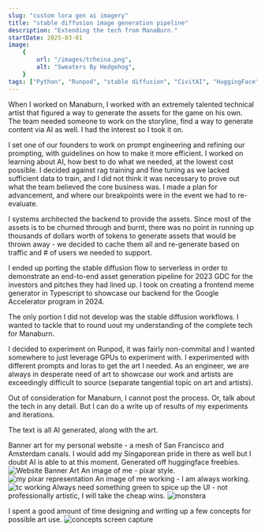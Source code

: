 ```yaml
---
slug: "custom lora gen ai imagery"
title: "stable diffusion image generation pipeline"
description: "Extending the tech from ManaBurn."
startDate: 2025-03-01
image:
    {
        url: "/images/tcheina.png",
        alt: "Sweaters By Hedgehog",
    }
tags: ["Python", "Runpod", "stable diffusion", "CivitAI", "HuggingFace", "Loras"]
---
```

When I worked on Manaburn, I worked with an extremely talented technical artist that figured a way to generate the
assets for the game on his own.  The team needed someone to work on the storyline, find a way to generate content via
AI as well.  I had the interest so I took it on.

I set one of our founders to work on prompt engineering and refining our prompting, with guidelines on how to make it
more efficient.  I worked on learning about AI, how best to do what we needed, at the lowest cost possible.  I decided
against rag training and fine tuning as we lacked sufficient data to train, and I did not think it was necessary to
prove out what the team believed the core business was. I made a plan for advancement, and where our breakpoints were
in the event we had to re-evaluate.

I systems architected the backend to provide the assets.  Since most of the assets is to be churned through and burnt,
there was no point in running up thousands of dollars worth of tokens to generate assets that would be thrown away - we
decided to cache them all and re-generate based on traffic and # of users we needed to support.

I ended up porting the stable diffusion flow to serverless in order to demonstrate an end-to-end asset generation
pipeline for 2023 GDC for the investors and pitches they had lined up.  I took on creating a frontend meme generator in
Typescript to showcase our backend for the Google Accelerator program in 2024.

The only portion I did not develop was the stable diffusion workflows.  I wanted to tackle that to round uout my
understanding of the complete tech for Manaburn.

I decided to experiment on Runpod, it was fairly non-commital and I wanted somewhere to just leverage GPUs to
experiment with.  I experimented with different prompts and loras to get the art I needed.  As an engineer, we are
always in desperate need of art to showcase our work and artists are exceedingly difficult to source (separate
tangential topic on art and artists).

Out of consideration for Manaburn, I cannot post the process.  Or, talk about the tech in any detail.
But I can do a write up of results of my experiments and iterations.

The text is all AI generated, along with the art.

Banner art for my personal website - a mesh of San Francisco and Amsterdam canals.  I would add my Singaporean pride in
there as well but I doubt AI is able to at this moment.  Generated off huggingface freebies.
![Website Banner Art](/images/projects/genai-sd/main_banner_lg.png)
An image of me - pixar style.
![my pixar representation](/images/projects/genai-sd/tcheina.png)
An image of me working - I am always working.
![tc working](/images/projects/genai-sd/work.png)
Always need something green to spice up the UI - not professionally artistic, I will take the cheap wins.
![monstera](/images/projects/genai-sd/monstera_transparent.png)

I spent a good amount of time designing and writing up a few concepts for possible art use.
![concepts screen capture](/images/projects/genai-sd/concepts.png)
